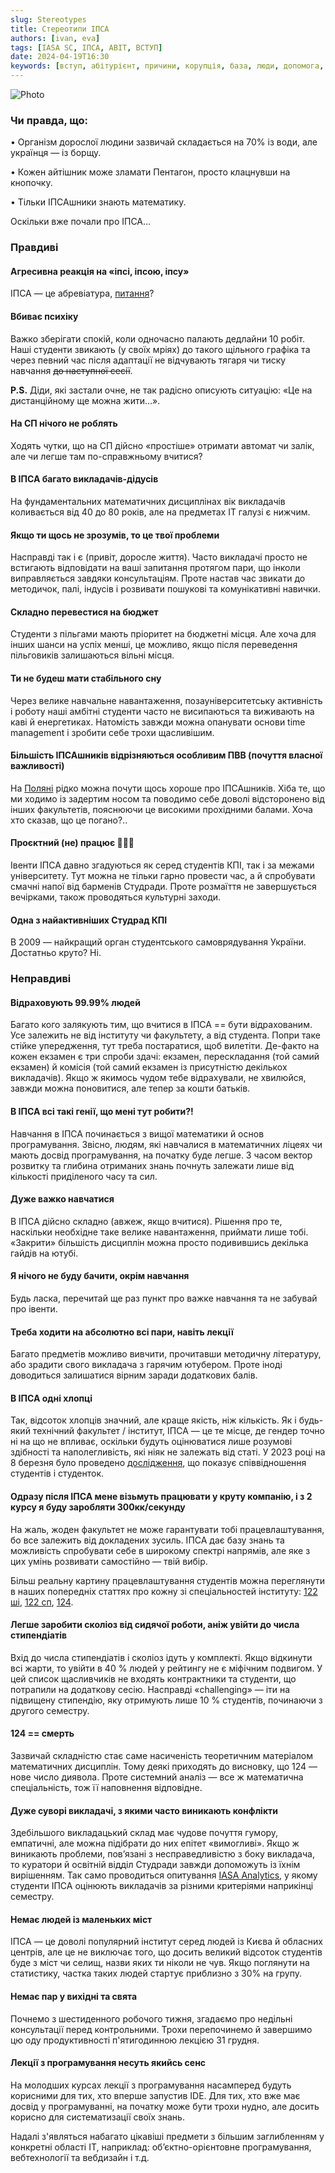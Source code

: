 ```yaml
---
slug: Stereotypes
title: Стереотипи ІПСА
authors: [ivan, eva]
tags: [IASA SC, ІПСА, ABIT, ВСТУП]
date: 2024-04-19T16:30
keywords: [вступ, абітурієнт, причини, корупція, база, люди, допомога, дедлайн, знання, Студрада, робота, можливості]
---
```


![Photo](./q.jpg)

<!--truncate-->

### Чи правда, що:

• Організм дорослої людини зазвичай складається на 70% із води, але українця — із борщу.

• Кожен айтішник може зламати Пентагон, просто клацнувши на кнопочку.

• Тільки ІПСАшники знають математику.

Оскільки вже почали про ІПСА…

### Правдиві

#### Агресивна реакція на «іпсі, іпсою, іпсу»
ІПСА — це абревіатура, [питання](https://www.youtube.com/watch?v=7pBOhzcBork&ab_channel=iasaLEGE)?

#### Вбиває психіку
Важко зберігати спокій, коли одночасно палають дедлайни 10 робіт. Наші студенти звикають (у своїх мріях) до такого щільного графіка та через певний час після адаптації не відчувають тягаря чи тиску навчання ~~до наступної сесії~~.

**P.S.** Діди, які застали очне, не так радісно описують ситуацію: «Це на дистанційному ще можна жити…».

#### На СП нічого не роблять
Ходять чутки, що на СП дійсно «простіше» отримати автомат чи залік, але чи легше там по-справжньому вчитися?

#### В ІПСА багато викладачів-дідусів
На фундаментальних математичних дисциплінах вік викладачів коливається від 40 до 80 років, але на предметах IT галузі є нижчим.

#### Якщо ти щось не зрозумів, то це твої проблеми
Насправді так і є (привіт, доросле життя). Часто викладачі просто не встигають відповідати на ваші запитання протягом пари, що інколи виправляється завдяки консультаціям. Проте настав час звикати до методичок, палі,  індусів і розвивати пошукові та комунікативні навички.

#### Складно перевестися на бюджет
Студенти з пільгами мають пріоритет на бюджетні місця. Але хоча для інших шанси на успіх менші, це можливо, якщо після переведення пільговиків залишаються вільні місця.

#### Ти не будеш мати стабільного сну
Через велике навчальне навантаження, позауніверситетську активність і роботу наші амбітні студенти часто не висипаються та виживають на каві й енергетиках. Натомість завжди можна опанувати основи time management і зробити себе трохи щасливішим.

#### Більшість ІПСАшників відрізняються особливим ПВВ (почуття власної важливості)
На [Поляні](https://www.google.com/maps/place/Сквер+імені+Олени+Теліги/@50.4473255,30.453954,17z/data=!3m1!4b1!4m6!3m5!1s0x40d4cc27725b49d7:0xd00801d72ba54c32!8m2!3d50.4473255!4d30.453954!16s%2Fg%2F11h1694_1?entry=ttu) рідко можна почути щось хороше про ІПСАшників. Хіба те, що ми ходимо із задертим носом та поводимо себе доволі відсторонено від інших факультетів, пояснюючи це високими прохідними балами. Хоча хто сказав, що це погано?..

#### Проєктний (не) працює 💪💪💪
Івенти ІПСА давно згадуються як серед студентів КПІ, так і за межами університету. Тут можна не тільки гарно провести час, а й спробувати смачні напої від барменів Студради. Проте розмаїття не завершується вечірками, також проводяться культурні заходи.

#### Одна з найактивніших Студрад КПІ
В 2009 — найкращий орган студентського самоврядування України. Достатньо круто? Ні.

### Неправдиві

#### Відраховують 99.99% людей
Багато кого залякують тим, що вчитися в ІПСА == бути відрахованим. Усе залежить не від інституту чи факультету, а від студента. Попри таке стійке упередження, тут треба постаратися, щоб вилетіти. Де-факто на кожен екзамен є три спроби здачі: екзамен, перескладання (той самий екзамен) й комісія (той самий екзамен із присутністю декількох викладачів). Якщо ж якимось чудом тебе відрахували, не хвилюйся, завжди можна поновитися, але тепер за кошти батьків.

#### В ІПСА всі такі генії, що мені тут робити?!
Навчання в ІПСА починається з вищої математики й основ програмування. Звісно, людям, які навчалися в математичних ліцеях чи мають досвід програмування, на початку буде легше. З часом вектор розвитку та глибина отриманих знань почнуть залежати лише від кількості приділеного часу та сил.

#### Дуже важко навчатися
В ІПСА дійсно складно (авжеж, якщо вчитися). Рішення про те, наскільки необхідне таке велике навантаження, приймати лише тобі. «Закрити» більшість дисциплін можна просто подивившись декілька гайдів на ютубі.

#### Я нічого не буду бачити, окрім навчання
Будь ласка, перечитай ще раз пункт про важке навчання та не забувай про івенти.

#### Треба ходити на абсолютно всі пари, навіть лекції
Багато предметів можливо вивчити, прочитавши методичну літературу, або зрадити свого викладача з гарячим ютубером. Проте іноді доводиться залишатися вірним заради додаткових балів.

#### В ІПСА одні хлопці
Так, відсоток хлопців значний, але краще якість, ніж кількість. Як і будь-який технічний факультет / інститут, ІПСА — це те місце, де гендер точно ні на що не впливає, оскільки будуть оцінюватися лише розумові здібності та наполегливість, які ніяк не залежать від статі. У 2023 році на 8 березня було проведено [дослідження](https://t.me/IASA_Student_Council/1846), що показує співвідношення студентів і студенток.

#### Одразу після ІПСА мене візьмуть працювати у круту компанію, і з 2 курсу я буду заробляти 300кк/секунду
На жаль, жоден факультет не може гарантувати тобі працевлаштування, бо все залежить від докладених зусиль. ІПСА дає базу знань та можливість спробувати себе в широкому спектрі напрямів, але яке з цих умінь розвивати самостійно — твій вибір.

Більш реальну картину працевлаштування студентів можна переглянути в наших попередніх статтях про кожну зі спеціальностей інституту: [122 ші](https://iasastudentcouncil.github.io/iasa-sc-blog/blog/AI), [122 сп](https://iasastudentcouncil.github.io/iasa-sc-blog/blog/122%D0%A1%D0%9F/), [124](https://iasastudentcouncil.github.io/iasa-sc-blog/blog/124).

#### Легше заробити сколіоз від сидячої роботи, аніж увійти до числа стипендіатів
Вхід до числа стипендіатів і сколіоз ідуть у комплекті. Якщо відкинути всі жарти, то увійти в 40 % людей у рейтингу не є міфічним подвигом. У цей список щасливчиків не входять контрактники та студенти, що потрапили на додаткову сесію. Насправді «challenging» — іти на підвищену стипендію, яку отримують лише 10 % студентів, починаючи з другого семестру.

#### 124 == смерть
Зазвичай складністю стає саме насиченість теоретичним матеріалом математичних дисциплін. Тому деякі приходять до висновку, що 124 — нове число диявола. Проте системний аналіз — все ж математична спеціальність, тож її наповнення відповідне.

#### Дуже суворі викладачі, з якими часто виникають конфлікти
Здебільшого викладацький склад має чудове почуття гумору, емпатичні, але можна підібрати до них епітет «вимогливі». Якщо ж виникають проблеми, пов’язані з несправедливістю з боку викладача, то куратори й освітній відділ Студради завжди допоможуть із їхнім вирішенням. Так само проводиться опитування [IASA Analytics](https://t.me/iasa_analytics), у якому студенти ІПСА оцінюють викладачів за різними критеріями наприкінці семестру.

#### Немає людей із маленьких міст
ІПСА — це доволі популярний інститут серед людей із Києва й обласних центрів, але це не виключає того, що досить великий відсоток студентів буде з міст чи селищ, назви яких ти ніколи не чув. Якщо поглянути на статистику, частка таких людей стартує приблизно з 30% на групу.

#### Немає пар у вихідні та свята
Почнемо з шестиденного робочого тижня, згадаємо про недільні консультації перед контрольними. Трохи перепочинемо й завершимо цю оду продуктивності п'ятигодинною лекцією 31 грудня.

#### Лекції з програмування несуть якийсь сенс
На молодших курсах лекції з програмування насамперед будуть корисними для тих, хто вперше запустив IDE. Для тих, хто вже має досвід у програмуванні, на початку може бути трохи нудно, але досить корисно для систематизації своїх знань.

Надалі з'являться набагато цікавіші предмети з більшим заглибленням у конкретні області IT, наприклад: обʼєктно-орієнтовне програмування, вебтехнології та вебдизайн і т.д.



